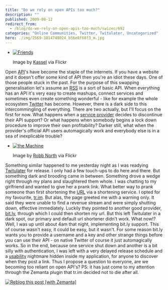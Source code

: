 ```yaml
---
title: "Do we rely on open APIs too much?"
description: ""
published: 2009-08-12
redirect_from:
  - /blog/do-we-rely-on-open-apis-too-much/swizec/692
categories: "Online Communities, Twitter, Twitulater, Uncategorized"
hero: ./img/2569-3814748024_b56e8f68f3_m.jpg
---
```


- [![Friends](http://farm3.static.flickr.com/2645/3814699110_1664749b3c_m.jpg "Friends")](http://www.flickr.com/photos/22338039@N04/3814699110/)

  Image by [Kassel](http://www.flickr.com/photos/22338039@N04/3814699110/) via Flickr

Open [API](http://en.wikipedia.org/wiki/Application_programming_interface "Application programming interface")'s have become the staple of the internets. If you have a website and it doesn't offer some kind of API then you're an idiot these days. One of those people stuck in the past. For the purpose of this swapping generalisation let's assume an [RSS](http://en.wikipedia.org/wiki/RSS "RSS") is a sort of basic API. When everything has an API it's very easy to create mashups, connect services and sometimes even create something wonderful - like for example the whole ecosystem [Twitter](http://en.wikipedia.org/wiki/Twitter "Twitter") has become. However, there is a dark side to this intercommingling of everything. There are two actually, but I'll focus on the first for now. What happens when a [service provider](http://en.wikipedia.org/wiki/Service_provider "Service provider") decides to discontinue their API support? Or what happens when somebody begins a lock down procedure to improve their own profitability? Darker still, what when the provider's official API users automagically work and everybody else is in a sea of inexplicable trouble?

- [![the Machine](./img/2569-3814748024_b56e8f68f3_m.jpg "the Machine")](http://www.flickr.com/photos/34815016@N02/3814748024/)

  Image by [Robb North](http://www.flickr.com/photos/34815016@N02/3814748024/) via Flickr

Something similar happened to me yesterday night as I was readying [Twitulater](http://twitulater.com "Twitulater") for release. I only had a few touch-ups to do here and there. But something dark and brooding came in between. Something drove a wedge right through my plans and slaughtered them whole. I was chatting to my girlfriend and wanted to give her a prank link. What better way to prank someone than first shortening the [URL](http://en.wikipedia.org/wiki/Uniform_Resource_Locator "Uniform Resource Locator") via a shortening service. I opted for my favourite, [tr.im](http://tr.im/ "tr.im URLs"). But alas, the page greeted me with a warning only. It said they were unable to find a revenue stream and were simply shutting down, effective immediately. Luckily they pointed to another good provider, [bit.ly](http://www.bit.ly "bit.ly"), through which I could then shorten my url. But this left Twitulater in a dark spot, our primary and default url shortener didn't work. What now!? Well, I was up until about 4am that night, implementing bit.ly support. This of course wasn't easy, it could be easy, but it wasn't. For some reason bit.ly wants you to provide a username and a key and other strange things before you can use their API - on native Twitter of course it just automagically works. So in the end, because one service shut down and another is a bit silly with authentication, I was left with a very delayed release schedule and a [usability](http://en.wikipedia.org/wiki/Usability "Usability") nightmare hidden inside my application, for anyone to discover when they post a link. Thus I propose a question to everyone, are we becoming too reliant on open API's? PS: it has just come to my attention through the Zemanta plugin that tr.im decided not to die after all.

[![Reblog this post [with Zemanta]](http://img.zemanta.com/reblog_e.png?x-id=325dc03f-6c33-4653-9d9f-31feb6a3288b)](http://reblog.zemanta.com/zemified/325dc03f-6c33-4653-9d9f-31feb6a3288b/ "Reblog this post [with Zemanta]")
